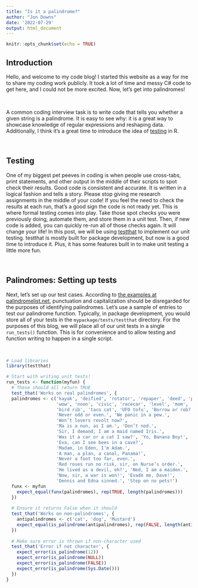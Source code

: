 ```yaml
---
title: "Is it a palindrome?"
author: "Jon Downs"
date: '2022-07-29'
output: html_document
---
```


```r
knitr::opts_chunk$set(echo = TRUE)
```

## **Introduction**

Hello, and welcome to my code blog! I started this website as a way for me to share my coding work publicly. It took a lot of time and messy C# code to get here, and I could not be more excited. Now, let's get into palindromes!

<br />

A common coding interview task is to write code that tells you whether a given string is a palindrome. It is easy to see why: it is a great way to showcase knowledge of regular expressions and reshaping data. Additionally, I think it's a great time to introduce the idea of [testing](https://r-pkgs.org/testing-basics.html) in R.

<br />

## **Testing**

One of my biggest pet peeves in coding is when people use cross-tabs, print statements, and other output in the middle of their scripts to spot check their results. Good code is consistent and accurate. It is written in a logical fashion and tells a story. Please stop giving me research assignments in the middle of your code! If you feel the need to check the results at each run, that's a good sign the code is not ready yet. This is where formal testing comes into play. Take those spot checks you were previously doing, automate them, and store them in a unit test. Then, if new code is added, you can quickly re-run all of those checks again. It will change your life! In this post, we will be using [testthat](https://testthat.r-lib.org/) to implement our unit testing. testthat is mostly built for package development, but now is a good time to introduce it. Plus, it has some features built in to make unit testing a little more fun. 

<br />

## **Palindromes: Setting up tests**

Next, let's set up our test cases. According to [the examples at palindromelist.net](http://www.palindromelist.net/), punctuation and capitalization should be disregarded for the purposes of identifying palindromes. Let's use a sample of entries to test our palindrome function. Typically, in package development, you would store all of your tests in the `mypackage/tests/testthat` directory. For the purposes of this blog, we will place all of our unit tests in a single `run_tests()` function. This is for convenience and to allow testing and function writing to happen in a single script.

<br />

```r
# Load libraries
library(testthat)

# Start with writing unit tests!
run_tests <- function(myfun) {
  # These should all return TRUE
  test_that('Works on real palindromes', {
  palindromes <- c('kayak', 'deified', 'rotator', 'repaper', 'deed', 'peep', 
                   'wow', 'noon', 'civic', 'racecar', 'level', 'mom', 
                   'bird rib', 'taco cat', 'UFO tofu', 'Borrow or rob?', 
                   'Never odd or even.', 'We panic in a pew.', 
                   'Won’t lovers revolt now?',  
                   'Ma is a nun, as I am.', 'Don’t nod.', 
                   'Sir, I demand, I am a maid named Iris.', 
                   'Was it a car or a cat I saw?', 'Yo, Banana Boy!', 
                   'Eva, can I see bees in a cave?', 
                   'Madam, in Eden, I’m Adam.', 
                   'A man, a plan, a canal, Panama!', 
                   'Never a foot too far, even.',
                   'Red roses run no risk, sir, on Nurse’s order.', 
                   'He lived as a devil, eh?', 'Ned, I am a maiden.', 
                   'Now, sir, a war is won!', 'Evade me, Dave!', 
                   'Dennis and Edna sinned.', 'Step on no pets!')
  funx <- myfun
    expect_equal(funx(palindromes), rep(TRUE, length(palindromes)))
  })
  
  # Ensure it returns False when it should
  test_that('Works on non-palindromes', {
    antipalindromes <- c('cat', 'dog', 'Mustard')
    expect_equal(is_palindrome(antipalindromes), rep(FALSE, length(antipalindromes)))
  })
  
  # Make sure error is thrown if non-character used
  test_that('Error if not character', {
    expect_error(is_palindrome(12))
    expect_error(is_palindrome(NULL))
    expect_error(is_palindrome(FALSE))
    expect_error(is_palindrome(Sys.Date()))
  })
}


```